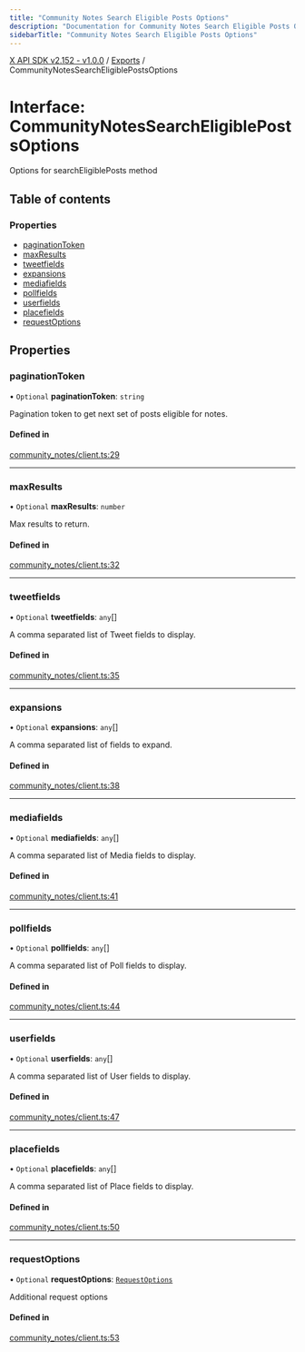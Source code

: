 ```yaml
---
title: "Community Notes Search Eligible Posts Options"
description: "Documentation for Community Notes Search Eligible Posts Options"
sidebarTitle: "Community Notes Search Eligible Posts Options"
---
```


[X API SDK v2.152 - v1.0.0](../README.md) / [Exports](../modules.md) / CommunityNotesSearchEligiblePostsOptions

# Interface: CommunityNotesSearchEligiblePostsOptions

Options for searchEligiblePosts method

## Table of contents

### Properties

- [paginationToken](CommunityNotesSearchEligiblePostsOptions.md#paginationtoken)
- [maxResults](CommunityNotesSearchEligiblePostsOptions.md#maxresults)
- [tweetfields](CommunityNotesSearchEligiblePostsOptions.md#tweetfields)
- [expansions](CommunityNotesSearchEligiblePostsOptions.md#expansions)
- [mediafields](CommunityNotesSearchEligiblePostsOptions.md#mediafields)
- [pollfields](CommunityNotesSearchEligiblePostsOptions.md#pollfields)
- [userfields](CommunityNotesSearchEligiblePostsOptions.md#userfields)
- [placefields](CommunityNotesSearchEligiblePostsOptions.md#placefields)
- [requestOptions](CommunityNotesSearchEligiblePostsOptions.md#requestoptions)

## Properties

### paginationToken

• `Optional` **paginationToken**: `string`

Pagination token to get next set of posts eligible for notes.

#### Defined in

[community_notes/client.ts:29](https://github.com/xdevplatform/xdk/blob/ad4172ef5f68f089e0f077a190b271016dd35bf7/xdk/typescript/src/community_notes/client.ts#L29)

___

### maxResults

• `Optional` **maxResults**: `number`

Max results to return.

#### Defined in

[community_notes/client.ts:32](https://github.com/xdevplatform/xdk/blob/ad4172ef5f68f089e0f077a190b271016dd35bf7/xdk/typescript/src/community_notes/client.ts#L32)

___

### tweetfields

• `Optional` **tweetfields**: `any`[]

A comma separated list of Tweet fields to display.

#### Defined in

[community_notes/client.ts:35](https://github.com/xdevplatform/xdk/blob/ad4172ef5f68f089e0f077a190b271016dd35bf7/xdk/typescript/src/community_notes/client.ts#L35)

___

### expansions

• `Optional` **expansions**: `any`[]

A comma separated list of fields to expand.

#### Defined in

[community_notes/client.ts:38](https://github.com/xdevplatform/xdk/blob/ad4172ef5f68f089e0f077a190b271016dd35bf7/xdk/typescript/src/community_notes/client.ts#L38)

___

### mediafields

• `Optional` **mediafields**: `any`[]

A comma separated list of Media fields to display.

#### Defined in

[community_notes/client.ts:41](https://github.com/xdevplatform/xdk/blob/ad4172ef5f68f089e0f077a190b271016dd35bf7/xdk/typescript/src/community_notes/client.ts#L41)

___

### pollfields

• `Optional` **pollfields**: `any`[]

A comma separated list of Poll fields to display.

#### Defined in

[community_notes/client.ts:44](https://github.com/xdevplatform/xdk/blob/ad4172ef5f68f089e0f077a190b271016dd35bf7/xdk/typescript/src/community_notes/client.ts#L44)

___

### userfields

• `Optional` **userfields**: `any`[]

A comma separated list of User fields to display.

#### Defined in

[community_notes/client.ts:47](https://github.com/xdevplatform/xdk/blob/ad4172ef5f68f089e0f077a190b271016dd35bf7/xdk/typescript/src/community_notes/client.ts#L47)

___

### placefields

• `Optional` **placefields**: `any`[]

A comma separated list of Place fields to display.

#### Defined in

[community_notes/client.ts:50](https://github.com/xdevplatform/xdk/blob/ad4172ef5f68f089e0f077a190b271016dd35bf7/xdk/typescript/src/community_notes/client.ts#L50)

___

### requestOptions

• `Optional` **requestOptions**: [`RequestOptions`](RequestOptions.md)

Additional request options

#### Defined in

[community_notes/client.ts:53](https://github.com/xdevplatform/xdk/blob/ad4172ef5f68f089e0f077a190b271016dd35bf7/xdk/typescript/src/community_notes/client.ts#L53)
